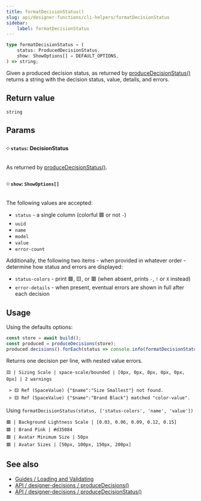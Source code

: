 ```yaml
---
title: formatDecisionStatus()
slug: api/designer-functions/cli-helpers/formatDecisionStatus
sidebar:
    label: formatDecisionStatus
---
```


```ts
type formatDecisionStatus = (
    status: ProducedDecisionStatus,
    show: ShowOptions[] = DEFAULT_OPTIONS,
) => string;
```

Given a produced decision status, as returned by [produceDecisionStatus()](/api/designer-decisions/cli-helpers/produceDecisionStatus) returns a string with the decision status, value, details, and errors.

## Return value

`string`

## Params

#### ༶ `status`: DecisionStatus

As returned by [produceDecisionStatus()](/api/designer-decisions/cli-helpers/produceDecisionStatus).

#### ༶ `show`: `ShowOptions[]`

The following values are accepted:

-   `status` - a single column (colorful 🟩 or not `-`)
-   `uuid`
-   `name`
-   `model`
-   `value`
-   `error-count`

Additionally, the following two items - when provided in whatever order - determine how status and errors are displayed:

-   `status-colors` - print 🟩, 🟨, or 🟥 (when absent, prints `-`, `!` or `X` instead)
-   `error-details` - when present, eventual errors are shown in full after each decision

## Usage

Using the defaults options:

```js "formatDecisionStatus(status)"
const store = await build();
const produced = produceDecisions(store);
produced.decisions().forEach(status => console.info(formatDecisionStatus(status)));
```

Returns one decision per line, with nested value errors.

```
🟨 | Sizing Scale | space-scale/bounded | [0px, 0px, 0px, 0px, 0px, 0px] | 2 warnings

 > 🟨 Ref (SpaceValue) {"$name":"Size Smallest"} not found.
 > 🟨 Ref (SpaceValue) {"$name":"Brand Black"} matched "color-value".
```

Using `formatDecisionStatus(status, ['status-colors', 'name', 'value'])`

```
🟩 | Background Lightness Scale | [0.03, 0.06, 0.09, 0.12, 0.15]
🟩 | Brand Pink | #d35084
🟩 | Avatar Minimum Size | 50px
🟩 | Avatar Sizes | [50px, 100px, 150px, 200px]
```

## See also

-   [Guides / Loading and Validating](/guides/loading-and-validating-design-decisions/)
-   [API / designer-decisions / produceDecisions()](/api/designer-decisions/cli-helpers/produceDecisions)
-   [API / designer-decisions / produceDecisionStatus()](/api/designer-decisions/cli-helpers/produceDecisionStatus)

